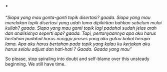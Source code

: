 # . {.unnumbered}

*"Siapa yang mau gonta-ganti topik disertasi? gaada. Siapa yang mau merelakan topik disertasi yang udah lama dipikirkan bahkan sebelum mulai kuliah? gaada. Siapa yang mau ganti topik lagi padahal sudah jelas arah dan analisisnya seperti apa? gaada. Tapi, pertanyaannya apa aku harus bertahan padahal harus nunggu proses yang aku gatau bakal berapa lama. Apa aku harus bertahan pada topik yang kalau ku kerjakan aku harus selalu adjust dan hati-hati ? Gaada. Gaada yang mau"*

So please, stop spiraling into doubt and self-blame over this unsteady beginning. We still have time.
